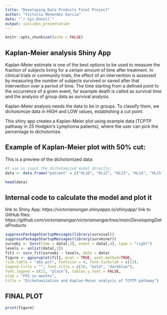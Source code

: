 ---
title: "Developing Data Products Final Project"
author: "Victoria Menendez Garcia"
date: "`r Sys.Date()`"
output: ioslides_presentation
---

```{r setup, include=FALSE}
knitr::opts_chunk$set(echo = FALSE)
```

## Kaplan-Meier analysis Shiny App

Kaplan-Meier estimate is one of the best options to be used to measure the fraction of subjects living for a certain amount of time after treatment. In clinical trials or community trials, the effect of an intervention is assessed by measuring the number of subjects survived or saved after that intervention over a period of time. The time starting from a defined point to the occurrence of a given event, for example death is called as survival time and the analysis of group data as survival analysis. 

Kaplan-Meier analysis needs the data to be in groups. To classify them, we dichotomize data in HIGH and LOW values, establishing a cut point.

This shiny app creates a Kaplan-Meier plot using example data (TCPTP pathway in 25 Hodgkin's Lymphoma patients), where the user can pick the percentage to dichotomize.

## Example of Kaplan-Meier plot with 50% cut:

This is a preview of the dichotomized data:

```{r, echo = FALSE}
#I use as input the dichotomized model directly:
data <- data.frame("patient" = c("HL10", "HL12", "HL13", "HL14", "HL15", "HL17", "HL19", "HL2", "HL20", "HL21", "HL22", "HL23", "HL24", "HL25", "HL28", "HL29", "HL3", "HL4", "HL40", "HL41", "HL47", "HL5", "HL6", "HL8", "HL9"), "TCPTP_pathway" = c("LOW", "HIGH", "HIGH", "LOW", "HIGH", "HIGH", "HIGH", "LOW", "HIGH", "HIGH", "LOW", "HIGH", "HIGH", "HIGH", "HIGH", "HIGH", "LOW", "LOW", "LOW", "LOW", "LOW", "LOW", "LOW", "LOW", "LOW"), "FFS" = c(140.93, 5.1, 5.73, 34.4, 10.1, 4.07, 37.33, 49.23, 5.03, 6.13, 4.07, 6.07, 18.2, 37.33, 16.83, 16.27, 126.23, 59.3, 106.7, 82.9, 72.67, 10, 51.93, 6.1, 7.1), "fustat" = c(0, 1, 1, 1, 1, 1, 1, 1, 1, 1, 1, 1, 1, 0, 1, 1, 0, 0, 0, 0, 1, 1, 0, 1, 1))

head(data)

```

## Internal code to calculate the model and plot it

link to Shiny App: *https://victoriamengar.shinyapps.io/shinyapp/*
link to GitHub files: *https://github.com/victoriamengar/victoriamengar/tree/main/DevelopingDataProducts*

```{r echo = TRUE}
suppressPackageStartupMessages(library(survival))
suppressPackageStartupMessages(library(survminer))
survobj <- Surv(time = data[,3], event = data[,4], type = "right")
levels <- unlist(data[,2])
fit1 <- surv_fit(survobj ~ levels, data = data)
figure <- ggsurvplot(fit1, pval = TRUE, pval.method=TRUE, 
risk.table = "abs_pct", fontsize = 4, font.tickslab = c(12), 
legend.title = "", font.title = c(16, "bold", "darkblue"), 
font.legend = c(11, "plain"), tables.y.text = FALSE, 
xlab = "FFS in months", 
title = "Dichotomization and Kaplan-Meier analysis of TCPTP pathway")
```

## FINAL PLOT

```{r echo=FALSE, fig.height=5.5, fig.width=8}
print(figure)
```